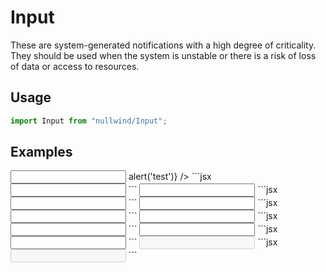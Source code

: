 
<Meta
  title="Input"
  description="These are system-generated notifications with a high degree of criticality. They should be used when the system is unstable or there is a risk of loss of data or access to resources."
/>

# Input

These are system-generated notifications with a high degree of criticality. They should be used when the system is unstable or there is a risk of loss of data or access to resources.

## Usage

```jsx
import Input from "nullwind/Input";
```

## Examples

<Playground title="Default">
  <Playground.Preview>
    <Input onclick={() => alert('test')} />
  </Playground.Preview>
  <Playground.Code>
    ```jsx
    <Input />
    ```
  </Playground.Code>
</Playground>

<Playground title="With label">
  <Playground.Preview>
    <Input label="Email" required />
  </Playground.Preview>
  <Playground.Code>
    ```jsx
    <Input label="Email" required />
    ```
  </Playground.Code>
</Playground>

<Playground title="With corner">
  <Playground.Preview>
    <Input label="Email" corner="This is a corner" />
  </Playground.Preview>
  <Playground.Code>
    ```jsx
    <Input label="Email" corner="This is a corner" />
    ```
  </Playground.Code>
</Playground>

<Playground title="With help text">
  <Playground.Preview>
    <Input label="Email" helper="This a help message" />
  </Playground.Preview>
  <Playground.Code>
    ```jsx
    <Input label="Email" helper="This a help message" />
    ```
  </Playground.Code>
</Playground>

<Playground title="With validation error">
  <Playground.Preview>
    <Input label="Email" error="This is a error message" />
  </Playground.Preview>
  <Playground.Code>
    ```jsx
    <Input label="Email" error="This is a error message" />
    ```
  </Playground.Code>
</Playground>

<Playground title="Disabled">
  <Playground.Preview>
    <Input label="Email" disabled />
  </Playground.Preview>
  <Playground.Code>
    ```jsx
    <Input label="Email" disabled />
    ```
  </Playground.Code>
</Playground>
